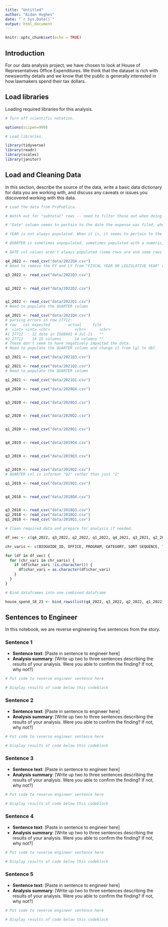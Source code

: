 ```yaml
---
title: "Untitled"
author: "Aidan Hughes"
date: "`r Sys.Date()`"
output: html_document
---
```


```r
knitr::opts_chunk$set(echo = TRUE)
```

## Introduction 

For our data analysis project, we have chosen to look at House of Representatives Office Expenditures. We think that the dataset is rich with newsworthy details and we know that the public is generally interested in how lawmakers spend their tax dollars.


## Load libraries

Loading required libraries for this analysis.

```r

# Turn off scientific notation. 

options(scipen=999)

# Load libraries. 

library(tidyverse)
library(readr)
library(scales)
library(janitor)

```

## Load and Cleaning Data

In this section, describe the source of the data, write a basic data dictionary for data you are working with, and discuss any caveats or issues you discovered working with this data. 

```r

# Load the data from ProPublica.

# Watch out for "subtotal" rows -- need to filter those out when doing calculations to avoid doubing the real total

# "Date" column seems to pertain to the date the expense was filed, whereas the start and end dates seem to pertain to the dates of the expenses themselves. for example, q4_2019 has expenses that go back all the way to 2011

# YEAR is not always populated. When it is, it seems to pertain to the filing year rather than the expense year. Let's update the column name to say filing year and make sure it's always populated. We can extract the value from the DATE column

# QUARTER is sometimes unpopulated, sometimes populated with a numeric, and sometimes populated with a chr (eg "Q2" instead of just "2"). Calculate the quarter from DATE and re-populate the column before converting the type

# DATE col values aren't always populated (some rows are and some rows aren't within the same df). can't acually use it to extact quarter and year values. will need to do those steps manually for each df instead

q4_2022 <- read_csv("data/2022Q4.csv")
# Need to remove the FY and LY from "FISCAL YEAR OR LEGISLATIVE YEAR" col

q3_2022 <- read_csv("data/2022Q3.csv")


q2_2022 <- read_csv("data/2022Q2.csv")


q1_2022 <- read_csv("data/2022Q1.csv")
# Need to populate the QUARTER column

q4_2021 <- read_csv("data/2021Q4.csv")
# parsing errors in row 27712:
# row   col expected        actual     file 
#  <int> <int> <chr>           <chr>      <chr>
#1 27712    12 date in ISO8601 4-Jul-21   ""   
#2 27712    14 15 columns      14 columns ""
# These don't seem to have negatively impacted the data.
# Need to populate the QUARTER column and change it from lgl to dbl

q3_2021 <- read_csv("data/2021Q3.csv")

q2_2021 <- read_csv("data/2021Q2.csv")
# Need to populate the QUARTER column

q1_2021 <- read_csv("data/2021Q1.csv")

q4_2020 <- read_csv("data/2020Q4.csv")


q3_2020 <- read_csv("data/2020Q3.csv")


q2_2020 <- read_csv("data/2020Q2.csv")


q1_2020 <- read_csv("data/2020Q1.csv")


q4_2019 <- read_csv("data/2019Q4.csv")


q3_2019 <- read_csv("data/2019Q3.csv")


q2_2019 <- read_csv("data/2019Q2.csv")
# QUARTER col is informat "Q2" rather than just "2"

q1_2019 <- read_csv("data/2019Q1.csv")


q4_2018 <- read_csv("data/2018Q4.csv")


q3_2018 <- read_csv("data/2018Q3.csv")
q2_2018 <- read_csv("data/2018Q2.csv")
q1_2018 <- read_csv("data/2018Q1.csv")


```

```r

# Clean required data and prepare for analysis if needed. 

df_vec <- c(q4_2022, q3_2022, q2_2022, q1_2022, q4_2021, q3_2021, q2_2021, q1_2021, q4_2020, q3_2020, q2_2020, q1_2020, q4_2019, q3_2019, q2_2019, q1_2019, q4_2018, q3_2018, q2_2018, q1_2018)

chr_varis <- c(BIOGUIDE_ID, OFFICE, PROGRAM, CATEGORY, SORT SEQUENCE, TRANSCODE, RECORDID, PAYEE, PURPOSE)

for (df in df_vec) {
  for (chr_vari in chr_varis) {
    if (df$char_vari !is.character()) {
      df$char_vari = as.character(df$char_vari)
    } 
  }
}


```


```r

# Bind dataframes into one combined dataframe  

house_spend_18_23 <- bind_rows(list(q4_2022, q3_2022, q2_2022, q1_2022, q4_2021, q3_2021, q2_2021, q1_2021, q4_2020, q3_2020, q2_2020, q1_2020, q4_2019, q3_2019, q2_2019, q1_2019, q4_2018, q3_2018, q2_2018, q1_2018))

```



## Sentences to Engineer
In this notebook, we are reverse engineering five sentences from the story.

### Sentence 1

* **Sentence text**: [Paste in sentence to engineer here]
* **Analysis summary**: [Write up two to three sentences describing the results of your analysis.  Were you able to confirm the finding? If not, why not?]

```r
# Put code to reverse engineer sentence here

# Display results of code below this codeblock

```

### Sentence 2

* **Sentence text**: [Paste in sentence to engineer here]
* **Analysis summary**: [Write up two to three sentences describing the results of your analysis.  Were you able to confirm the finding? If not, why not?]

```r
# Put code to reverse engineer sentence here

# Display results of code below this codeblock

```

### Sentence 3

* **Sentence text**: [Paste in sentence to engineer here]
* **Analysis summary**: [Write up two to three sentences describing the results of your analysis.  Were you able to confirm the finding? If not, why not?]

```r
# Put code to reverse engineer sentence here

# Display results of code below this codeblock

```

### Sentence 4

* **Sentence text**: [Paste in sentence to engineer here]
* **Analysis summary**: [Write up two to three sentences describing the results of your analysis.  Were you able to confirm the finding? If not, why not?]

```r
# Put code to reverse engineer sentence here

# Display results of code below this codeblock

```

### Sentence 5

* **Sentence text**: [Paste in sentence to engineer here]
* **Analysis summary**: [Write up two to three sentences describing the results of your analysis.  Were you able to confirm the finding? If not, why not?]

```r
# Put code to reverse engineer sentence here

# Display results of code below this codeblock

```

